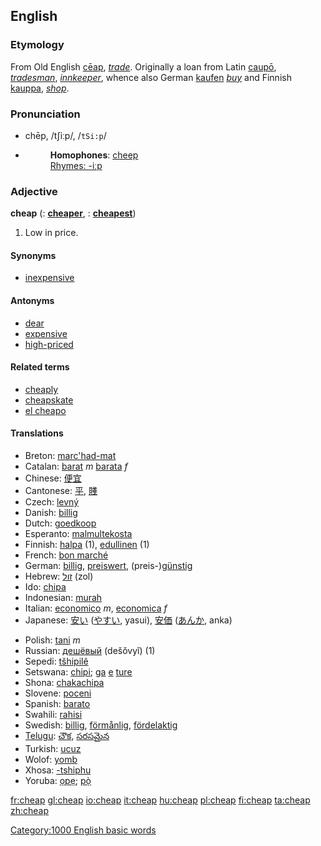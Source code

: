==English==

===Etymology===
From Old English [[cēap]], ''[[trade]]''. Originally a loan from Latin [[caupō]], ''[[tradesman]]'', ''[[innkeeper]]'', whence also German [[kaufen]] ''[[buy]]'' and Finnish [[kauppa]], ''[[shop]]''.

===Pronunciation===
*chēp, /tʃiːp/, /<tt>tSi:p</tt>/
*{{audio|en-us-cheap.ogg|Audio (US)}}
*:'''Homophones''': [[cheep]]
*:[[Rhymes:English:-iːp|Rhymes: -iːp]]

===Adjective===
'''cheap'''  ({{compar}}: '''[[cheaper]]''', {{superl}}: '''[[cheapest]]''')

# Low in price.

====Synonyms====
*[[inexpensive]]

====Antonyms====
*[[dear]]<!-- used in Australia, not sure about elsewhere -->
*[[expensive]]
*[[high-priced]]

====Related terms====
*[[cheaply]]
*[[cheapskate]]
*[[el cheapo]]

====Translations====
{{top}}
*Breton: [[marc'had-mat]]
*Catalan: [[barat]] ''m'' [[barata]] ''f''
*Chinese: [[便宜]]
*Cantonese: [[平]], [[賤]]
*Czech: [[levný]]
*Danish: [[billig]]
*Dutch: [[goedkoop]]
*Esperanto: [[malmultekosta]]
*Finnish: [[halpa]] (1), [[edullinen]] (1)
*French: [[bon marché]]
*German: [[billig]], [[preiswert]], (preis-)[[günstig]]
*Hebrew: [[זול]] (zol)
*Ido: [[chipa]]
*Indonesian: [[murah]]
*Italian: [[economico]] ''m'', [[economica]] ''f''
*Japanese: [[安い]] ([[やすい]], yasui), [[安価]] ([[あんか]], anka)
{{mid}}
*Polish: [[tani]] ''m''
*Russian: [[дешёвый]] (dešǒvyĭ) (1)
*Sepedi: [[tšhipilê]]
*Setswana: [[chipi]]; [[ga]] [[e]] [[ture]]
*Shona: [[chakachipa]]
*Slovene: [[poceni]]
*Spanish: [[barato]]
*Swahili: [[rahisi]]
*Swedish: [[billig]], [[förmånlig]], [[fördelaktig]]
*[[Telugu]]: [[చౌక]], [[సరసమైన]]
*Turkish: [[ucuz]]
*Wolof: [[yomb]]
*Xhosa: [[-tshiphu]]
*Yoruba: [[ọpẹ]]; [[pọ̀]]
{{bottom}}

[[Category:1000 English basic words]]

[[fr:cheap]]
[[gl:cheap]]
[[io:cheap]]
[[it:cheap]]
[[hu:cheap]]
[[pl:cheap]]
[[fi:cheap]]
[[ta:cheap]]
[[zh:cheap]]